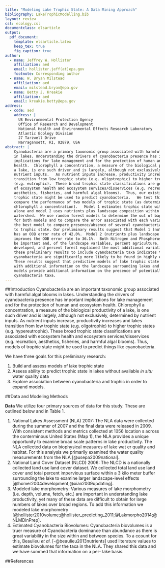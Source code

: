 ```yaml
---
title: "Modeling Lake Trophic State: A Data Mining Approach"
bibliography: LakeTrophicModelling.bib
layout: review
csl: ecology.csl
documentclass: elsarticle
output: 
  pdf_document:
    template: elsarticle.latex
    keep_tex: true
    fig_caption: true
author: 
  - name: Jeffrey W. Hollister
    affiliation: aed
    email: hollister.jeff(at)epa.gov
    footnote: Corresponding author
  - name: W. Bryan Milstead 
    affiliation: aed
    email: milstead.bryan@epa.gov
  - name: Betty J. Kreakie
    affiliation: aed
    email: kreakie.betty@epa.gov
address: 
  - code: aed
    address: | 
      US Environmental Protection Agency
      Office of Research and Development
      National Health and Environmental Effects Research Laboratory
      Atlantic Ecology Division
      27 Tarzwell Drive 
      Narragansett, RI, 02879, USA 
abstract: | 
    Cyanobacteria are a primary taxonomic group associated with harmful algal blooms
    in lakes. Understanding the drivers of cyanobacteria presence has important
    implications for lake management and for the protection of human and ecosystem
    health.  Chlorophyll a concentration, a measure of the biological productivity of
    a lake, is one such driver and is largely, although not exclusively, determined by
    nutrient inputs.   As nutrient inputs increase, productivity increases and lakes
    transition from low trophic state (e.g. oligotrophic) to higher trophic states 
    (e.g. eutrophic).  These broad trophic state classifications are good predictors
    of ecosystem health and ecosystem services/disservices (e.g. recreation, 
    aesthetics, fisheries, and harmful algal blooms).  Thus, our existing models of
    trophic state might be used to predict cyanobacteria.   We test this idea and
    compare the performance of two models of trophic state (as determined by 
    chlorophyll a concentration).   Model 1 estimates trophic state with nutrients
    alone and model 2 uses nutrients plus landscape composition within the lake
    watershed.  We use random forest models to determine the out of bag (OOB) error
    for both models and to compare the error associated with each variable.   We use
    the best model to compare presence/absence of several cyanobacteria taxa relative
    to trophic state. Our preliminary results suggest that Model 1 (nutrients alone)
    has an OOB error rate of 42.0%.  Model 2 (nutrients plus landscape variables)
    improves the OOB error rate to 36.1%.  Both Nitrogen and Phosphorus were found to
    be important and, of the landscape variables, percent agriculture, percent
    developed, and percent forest explained the most additional variation.  Expanding
    these preliminary results to include cyanobacteria taxa indicates that 
    cyanobacteria are significantly more likely to be found in highly eutrophic lakes.
    These results suggest that predictive models of lake trophic state may be improved
    with additional information on the landscape surrounding lakes and that those
    models provide additional information on the presence of potentially harmful
    cyanobacteria taxa.
---
```

<!--
%\VignetteEngine{knitr::rmarkdown}
%\VignetteIndexEntry{Lake Trophic Modelling}
%\usepackage[vmargin=0.5in,hmargin=0.5in]{geometry}
%\usepackage{times}
-->


##Introduction
Cyanobacteria are an important taxonomic group associated with harmful algal blooms in lakes. Understanding the drivers of cyanobacteria presence has important implications for lake management and for
 the protection of human and ecosystem health.  Chlorophyll a concentration, a measure of the biological productivity of a lake, is one such driver and is largely, although not exclusively, determined
 by nutrient inputs.   As nutrient inputs increase, productivity increases and lakes transition from low trophic state (e.g. oligotrophic) to higher trophic states (e.g. hypereutrophic).  These broad
trophic state classifications are associated with ecosystem health and ecosystem services/disservices (e.g. recreation, aesthetics, fisheries, and harmful algal blooms).  Thus, models of trophic state
 might be used to predict things like cyanobacteria.

We have three goals for this preliminary research:

1. Build and assess models of lake trophic state
2. Assess ability to predict trophic state in lakes without available *in situ* water quality data
3. Explore association between cyanobacteria and trophic in order to expand models.

##Data and Modeling Methods

**Data**
We utilize four primary sources of data for this study. These are outlined below and in Table 1.

1. National Lakes Assessment (NLA) 2007: The NLA data were collected during the summer of 2007 and the final data were released in 2009.  With consistent methods and metrics collected at 1056 location
s across the conterminous United States (Map 1), the NLA provides a unique opportunity to examine broad scale patterns in lake productivity.  The NLA collected data on biophysical measures of lake wat
er quality and habitat.  For this analysis we primarily examined the water quality measurements from the NLA [@usepa2009national].
2. National Land Cover Dataset (NLCD) 2006: The NLCD is a nationally collected land use land cover dataset.  We collected total land use land cover and total percent impervious surface within a 3 kilo
meter buffer surrounding the lake to examine larger landscape-level effects [@homer2004development;@xian2009updating].
3. Modeled lake morphometry: Various measures of lake morphometry (i.e. depth, volume, fetch, etc.) are important in understanding lake productivity, yet many of these data are difficult to obtain for
 large numbers of lakes over broad regions.  To add this information we modeled lake morphometry [@hollister2010volume;@hollister_predicting_2011;@Lakmorpho2014;@NLMDInPrep].
4. Estimated Cyanobacteria Biovolumes: Cyanobacteria biovolumes is a truer measure of Cyanobacteria dominance than abundance as there is great variability in the size within and between species.  To a
ccount for this, Beaulieu *et al.* [-@beaulieu2013nutrients] used literature values to estimate biovolumes for the taxa in the NLA.  They shared this data and we have summed that information on a per-
lake basis.

##References